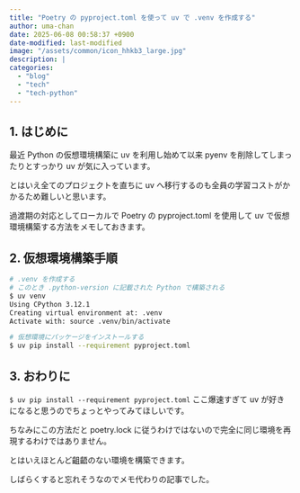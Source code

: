 ```yaml
---
title: "Poetry の pyproject.toml を使って uv で .venv を作成する"
author: uma-chan
date: 2025-06-08 00:58:37 +0900
date-modified: last-modified
image: "/assets/common/icon_hhkb3_large.jpg"
description: |
categories:
  - "blog"
  - "tech"
  - "tech-python"
---
```


## 1. はじめに

最近 Python の仮想環境構築に uv を利用し始めて以来 pyenv を削除してしまったりとすっかり uv が気に入っています。

とはいえ全てのプロジェクトを直ちに uv へ移行するのも全員の学習コストがかかるため難しいと思います。

過渡期の対応としてローカルで Poetry の pyproject.toml を使用して uv で仮想環境構築する方法をメモしておきます。

## 2. 仮想環境構築手順

```.sh
# .venv を作成する
# このとき .python-version に記載された Python で構築される
$ uv venv
Using CPython 3.12.1
Creating virtual environment at: .venv
Activate with: source .venv/bin/activate

# 仮想環境にパッケージをインストールする
$ uv pip install --requirement pyproject.toml
```

## 3. おわりに

`$ uv pip install --requirement pyproject.toml` ここ爆速すぎて uv が好きになると思うのでちょっとやってみてほしいです。

ちなみにこの方法だと poetry.lock に従うわけではないので完全に同じ環境を再現するわけではありません。

とはいえほとんど齟齬のない環境を構築できます。

しばらくすると忘れそうなのでメモ代わりの記事でした。
